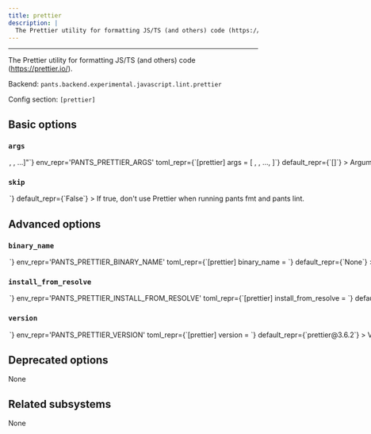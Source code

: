 ```yaml
---
title: prettier
description: |
  The Prettier utility for formatting JS/TS (and others) code (https://prettier.io/).
---
```



---

The Prettier utility for formatting JS/TS (and others) code (https://prettier.io/).

Backend: <span className="color--primary">`pants.backend.experimental.javascript.lint.prettier`</span>

Config section: <span className="color--primary">`[prettier]`</span>

<span className={styles.options}>

## Basic options

### `args`

<Option
  cli_repr={`--prettier-args="[<shell_str>, <shell_str>, ...]"`}
  env_repr='PANTS_PRETTIER_ARGS'
  toml_repr={`[prettier]
args = [
    <shell_str>,
    <shell_str>,
    ...,
]`}
  default_repr={`[]`}
>

Arguments to pass directly to Prettier, e.g. `--prettier-args='--version'`.

</Option>

### `skip`

<Option
  cli_repr={`--[no-]prettier-skip`}
  env_repr='PANTS_PRETTIER_SKIP'
  toml_repr={`[prettier]
skip = <bool>`}
  default_repr={`False`}
>

If true, don&#x27;t use Prettier when running `pants fmt` and `pants lint`.

</Option>

## Advanced options

### `binary_name`

<Option
  cli_repr={`--prettier-binary-name=<str>`}
  env_repr='PANTS_PRETTIER_BINARY_NAME'
  toml_repr={`[prettier]
binary_name = <str>`}
  default_repr={`None`}
>

Override the binary to run for this tool. Defaults to the package name.

</Option>

### `install_from_resolve`

<Option
  cli_repr={`--prettier-install-from-resolve=<str>`}
  env_repr='PANTS_PRETTIER_INSTALL_FROM_RESOLVE'
  toml_repr={`[prettier]
install_from_resolve = <str>`}
  default_repr={`None`}
>

If specified, install the tool using the lockfile for this named resolve, instead of the version configured in this subsystem.

If unspecified, the tool will use the default configured package manager [nodejs].package_manager`, and install the tool without a lockfile.

</Option>

### `version`

<Option
  cli_repr={`--prettier-version=<str>`}
  env_repr='PANTS_PRETTIER_VERSION'
  toml_repr={`[prettier]
version = <str>`}
  default_repr={`prettier@3.6.2`}
>

Version string for the tool in the form package@version (e.g. prettier@3.6.2)

</Option>

## Deprecated options

None

## Related subsystems

None

</span>
